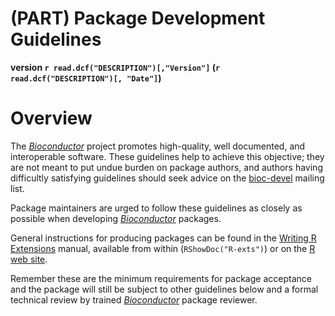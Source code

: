 # (PART) Package Development Guidelines {-}

**version `r read.dcf("DESCRIPTION")[,"Version"]` (`r read.dcf("DESCRIPTION")[, "Date"]`)**

# Overview {.unnumbered #develop-overview}

The [_Bioconductor_](https://bioconductor.org/) project promotes high-quality, well documented, and interoperable software.
These guidelines help to achieve this objective; they are not meant to put undue burden on package authors, and authors having difficultly satisfying guidelines should seek advice on the [bioc-devel](https://bioconductor.org/help/support/) mailing list.

Package maintainers are urged to follow these guidelines as closely as possible when developing [_Bioconductor_](https://bioconductor.org/) packages.

General instructions for producing packages can be found in the [Writing R Extensions](https://cran.r-project.org/doc/manuals/R-exts.html) manual, available from within <i class="fab fa-r-project"></i> (`RShowDoc("R-exts")`) or on the [R web site](http://cran.fhcrc.org/manuals.html).

Remember these are the minimum requirements for package acceptance and the package will still be subject to other guidelines below and a formal technical review by trained [_Bioconductor_](https://bioconductor.org/) package reviewer.
